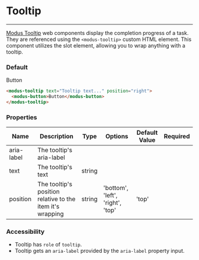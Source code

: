 # Tooltip
---

[Modus Tooltip](https://modus.trimble.com/components/tooltips/) web components display the completion progress of a task. They are referenced using the `<modus-tooltip>` custom HTML element.
This component utilizes the slot element, allowing you to wrap anything with a tooltip.

### Default

<modus-tooltip text="Tooltip text..." position="right">
  <modus-button>Button</modus-button>
</modus-tooltip>

```html
<modus-tooltip text="Tooltip text..." position="right">
  <modus-button>Button</modus-button>
</modus-tooltip>
```

### Properties
<section>
  <table>
    <thead>
    <tr>
      <th>Name</th>
      <th>Description</th>
      <th>Type</th>
      <th>Options</th>
      <th>Default Value</th>
      <th>Required</th>
    </tr>
    </thead>
    <tbody>
    <tr>
      <td>aria-label</td>
      <td>The tooltip's aria-label</td>
      <td></td>
      <td></td>
      <td></td>
      <td></td>
    </tr>
    <tr>
      <td>text</td>
      <td>The tooltip's text</td>
      <td>string</td>
      <td></td>
      <td></td>
      <td></td>
    </tr>
    <tr>
      <td>position</td>
      <td>The tooltip's position relative to the item it's wrapping</td>
      <td>string</td>
      <td>'bottom', 'left', 'right', 'top'</td>
      <td>'top'</td>
      <td></td>
    </tr>
    </tbody>
  </table>
</section>

### Accessibility
- Tooltip has `role` of `tooltip`.
- Tooltip gets an `aria-label` provided by the `aria-label` property input.

